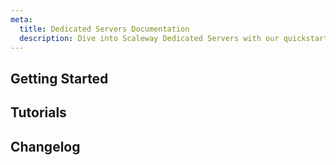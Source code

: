 ```yaml
---
meta:
  title: Dedicated Servers Documentation
  description: Dive into Scaleway Dedicated Servers with our quickstart guides, how-tos, tutorials and more.
---
```




<ProductHeader
   productName="Dedibox Dedicated Servers"
   productLogo="dedibox"
   description="Dedibox dedicated servers are high-quality servers that benefit from extreme reliability and best-in-class redundancy for any workload requirement."
   url="/dedibox/dedicated-servers/quickstart"
   label="Dedicated Servers Quickstart"
/>

## Getting Started

<Grid>
    <SummaryCard
        title="Quickstart"
        icon="rocket"
        description="Learn how to create, connect to, and manage a Dedibox dedicated server in a few steps."
        label="View Quickstart"
        url="/dedibox/dedicated-servers/quickstart/"
    />
    <SummaryCard
        title="Concepts"
        icon="information-circle-outline"
        description="Core concepts that give you a better understanding of dedicated servers."
        label="View Concepts"
        url="/dedibox/dedicated-servers/concepts/"
    />
    <SummaryCard
        title="How-tos"
        icon="help-circle-outline"
        description="Check our guides helping you to configure the hardware of your Dedibox dedicated server."
        label="View How-tos"
        url="/dedibox/dedicated-servers/how-to/"
    />
    <SummaryCard
        title="Additional content"
        icon="book-open-outline"
        description="Guides to help you getting started with your dedicated server."
        label="View additional content"
        url="/dedibox/dedicated-servers/reference-content/"
    />
</Grid>


## Tutorials

<Grid>
    <DefaultCard
        title="Ordering an additional disk and using it in ESXi as datastore"
        url="/tutorials/add-disk-configure-datastore-esxi/"
        label="Read more"
    />
    <DefaultCard
        title="Configuring DHCPCD on a Scaleway Dedicated Servers"
        url="/tutorials/dhcpcd-dedibox/"
        label="Read more"
    />
    <DefaultCard
        title="Building a redundant load balancer and firewall infrastructure with pfSense and HAproxy"
        url="/tutorials/lb-firewall-haproxy-pfsense/"
        label="Read more"
    />
    <DefaultCard
        title="First steps with the Linux command line"
        url="/tutorials/first-steps-linux-command-line/"
        label="Read more"
    />
</Grid>


<ClickableBanner
    productLogo="console"
    title="Dedibox Dedicated Servers API"
    description="Learn how to create and manage your Dedibox dedicated servers through the API."
    url="https://console.online.net/en/api/"
    label="Go to Dedibox API"
/>

## Changelog

<ChangelogList
    productName="dedibox"
    numberOfChanges={3}
/>
